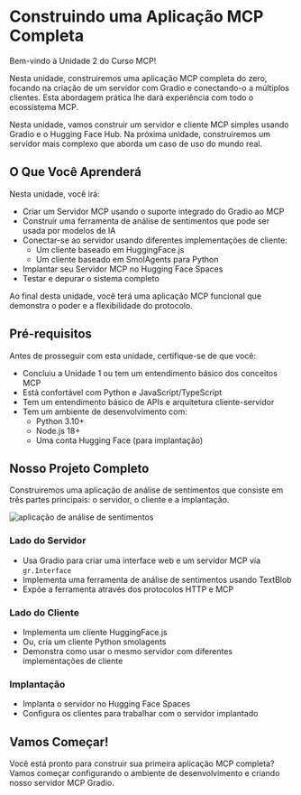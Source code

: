 # Construindo uma Aplicação MCP Completa

Bem-vindo à Unidade 2 do Curso MCP!

Nesta unidade, construiremos uma aplicação MCP completa do zero, focando na criação de um servidor com Gradio e conectando-o a múltiplos clientes. Esta abordagem prática lhe dará experiência com todo o ecossistema MCP.

<Tip>

Nesta unidade, vamos construir um servidor e cliente MCP simples usando Gradio e o Hugging Face Hub. Na próxima unidade, construiremos um servidor mais complexo que aborda um caso de uso do mundo real.

</Tip>

## O Que Você Aprenderá

Nesta unidade, você irá:

- Criar um Servidor MCP usando o suporte integrado do Gradio ao MCP
- Construir uma ferramenta de análise de sentimentos que pode ser usada por modelos de IA
- Conectar-se ao servidor usando diferentes implementações de cliente:
  - Um cliente baseado em HuggingFace.js
  - Um cliente baseado em SmolAgents para Python
- Implantar seu Servidor MCP no Hugging Face Spaces
- Testar e depurar o sistema completo

Ao final desta unidade, você terá uma aplicação MCP funcional que demonstra o poder e a flexibilidade do protocolo.

## Pré-requisitos

Antes de prosseguir com esta unidade, certifique-se de que você:

- Concluiu a Unidade 1 ou tem um entendimento básico dos conceitos MCP
- Está confortável com Python e JavaScript/TypeScript
- Tem um entendimento básico de APIs e arquitetura cliente-servidor
- Tem um ambiente de desenvolvimento com:
  - Python 3.10+
  - Node.js 18+
  - Uma conta Hugging Face (para implantação)

## Nosso Projeto Completo

Construiremos uma aplicação de análise de sentimentos que consiste em três partes principais: o servidor, o cliente e a implantação.

![aplicação de análise de sentimentos](https://huggingface.co/datasets/mcp-course/images/resolve/main/unit2/1.png)

### Lado do Servidor

- Usa Gradio para criar uma interface web e um servidor MCP via `gr.Interface`
- Implementa uma ferramenta de análise de sentimentos usando TextBlob
- Expõe a ferramenta através dos protocolos HTTP e MCP

### Lado do Cliente

- Implementa um cliente HuggingFace.js
- Ou, cria um cliente Python smolagents
- Demonstra como usar o mesmo servidor com diferentes implementações de cliente

### Implantação

- Implanta o servidor no Hugging Face Spaces
- Configura os clientes para trabalhar com o servidor implantado

## Vamos Começar!

Você está pronto para construir sua primeira aplicação MCP completa? Vamos começar configurando o ambiente de desenvolvimento e criando nosso servidor MCP Gradio.
